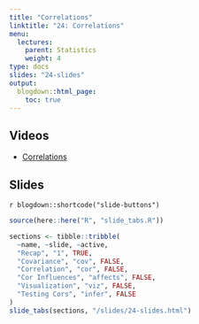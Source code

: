 ```yaml
---
title: "Correlations"
linktitle: "24: Correlations"
menu:
  lectures:
    parent: Statistics
    weight: 4
type: docs
slides: "24-slides"
output:
  blogdown::html_page:
    toc: true
---
```


## Videos

- [Correlations](https://youtu.be/8CO2dn_PkLM)

## Slides

`r blogdown::shortcode("slide-buttons")`

```r

source(here::here("R", "slide_tabs.R"))

sections <- tibble::tribble(
  ~name, ~slide, ~active,
  "Recap", "1", TRUE,
  "Covariance", "cov", FALSE,
  "Correlation", "cor", FALSE,
  "Cor Influences", "affects", FALSE,
  "Visualization", "viz", FALSE,
  "Testing Cors", "infer", FALSE
)
slide_tabs(sections, "/slides/24-slides.html")
```